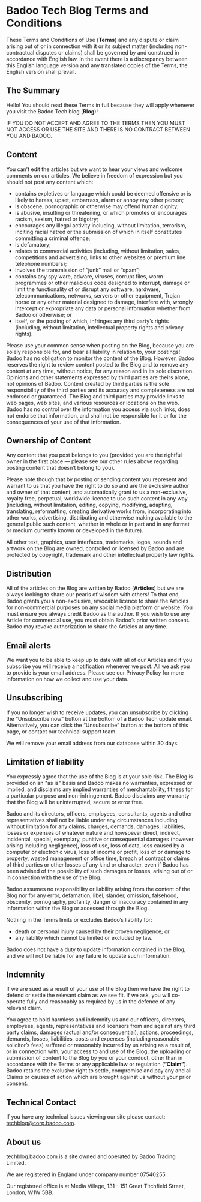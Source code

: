 # Badoo Tech Blog Terms and Conditions

These Terms and Conditions of Use (**Terms**) and any dispute or claim arising out of or in connection with it or its subject matter (including non-contractual disputes or claims) shall be governed by and construed in accordance with English law. In the event there is a discrepancy between this English language version and any translated copies of the Terms, the English version shall prevail.

## The Summary

Hello! You should read these Terms in full because they will apply whenever you visit the Badoo Tech blog (**Blog**)!

IF YOU DO NOT ACCEPT AND AGREE TO THE TERMS THEN YOU MUST NOT ACCESS OR USE THE SITE AND THERE IS NO CONTRACT BETWEEN YOU AND BADOO.

## Content

You can’t edit the articles but we want to hear your views and welcome comments on our articles. We believe in freedom of expression but you should not post any content which:

- contains expletives or language which could be deemed offensive or is likely to harass, upset, embarrass, alarm or annoy any other person;
- is obscene, pornographic or otherwise may offend human dignity;
- is abusive, insulting or threatening, or which promotes or encourages racism, sexism, hatred or bigotry;
- encourages any illegal activity including, without limitation, terrorism, inciting racial hatred or the submission of which in itself constitutes committing a criminal offence;
- is defamatory;
- relates to commercial activities (including, without limitation, sales, competitions and advertising, links to other websites or premium line telephone numbers);
- involves the transmission of “junk” mail or “spam”;
- contains any spy ware, adware, viruses, corrupt files, worm programmes or other malicious code designed to interrupt, damage or limit the functionality of or disrupt any software, hardware, telecommunications, networks, servers or other equipment, Trojan horse or any other material designed to damage, interfere with, wrongly intercept or expropriate any data or personal information whether from Badoo or otherwise; or
- itself, or the posting of which, infringes any third party’s rights (including, without limitation, intellectual property rights and privacy rights).

Please use your common sense when posting on the Blog, because you are solely responsible for, and bear all liability in relation to, your postings! Badoo has no obligation to monitor the content of the Blog. However, Badoo reserves the right to review content posted to the Blog and to remove any content at any time, without notice, for any reason and in its sole discretion.
Opinions and other statements expressed by third parties are theirs alone, not opinions of Badoo. Content created by third parties is the sole responsibility of the third parties and its accuracy and completeness are not endorsed or guaranteed. The Blog and third parties may provide links to web pages, web sites, and various resources or locations on the web. Badoo has no control over the information you access via such links, does not endorse that information, and shall not be responsible for it or for the consequences of your use of that information.

## Ownership of Content

Any content that you post belongs to you (provided you are the rightful owner in the first place — please see our other rules above regarding posting content that doesn’t belong to you).

Please note though that by posting or sending content you represent and warrant to us that you have the right to do so and are the exclusive author and owner of that content, and automatically grant to us a non-exclusive, royalty free, perpetual, worldwide licence to use such content in any way (including, without limitation, editing, copying, modifying, adapting, translating, reformatting, creating derivative works from, incorporating into other works, advertising, distributing and otherwise making available to the general public such content, whether in whole or in part and in any format or medium currently known or developed in the future).

All other text, graphics, user interfaces, trademarks, logos, sounds and artwork on the Blog are owned, controlled or licensed by Badoo and are protected by copyright, trademark and other intellectual property law rights.

## Distribution

All of the articles on the Blog are written by Badoo (**Articles**) but we are always looking to share our pearls of wisdom with others! To that end, Badoo grants you a non-exclusive, revocable licence to share the Articles for non-commercial purposes on any social media platform or website. You must ensure you always credit Badoo as the author. If you wish to use any Article for commercial use, you must obtain Badoo’s prior written consent. Badoo may revoke authorization to share the Articles at any time.

## Email alerts

We want you to be able to keep up to date with all of our Articles and if you subscribe you will receive a notification whenever we post. All we ask you to provide is your email address. Please see our Privacy Policy for more information on how we collect and use your data.

## Unsubscribing

If you no longer wish to receive updates, you can unsubscribe by clicking the “Unsubscribe now” button at the bottom of a Badoo Tech update email. Alternatively, you can click the “Unsubscribe” button at the bottom of this page, or contact our technical support team.

We will remove your email address from our database within 30 days.

## Limitation of liability

You expressly agree that the use of the Blog is at your sole risk. The Blog is provided on an "as is" basis and Badoo makes no warranties, expressed or implied, and disclaims any implied warranties of merchantability, fitness for a particular purpose and non-infringement. Badoo disclaims any warranty that the Blog will be uninterrupted, secure or error free.

Badoo and its directors, officers, employees, consultants, agents and other representatives shall not be liable under any circumstances including without limitation for any claims, charges, demands, damages, liabilities, losses or expenses of whatever nature and howsoever direct, indirect, incidental, special, exemplary, punitive or consequential damages (however arising including negligence), loss of use, loss of data, loss caused by a computer or electronic virus, loss of income or profit, loss of or damage to property, wasted management or office time, breach of contract or claims of third parties or other losses of any kind or character, even if Badoo has been advised of the possibility of such damages or losses, arising out of or in connection with the use of the Blog.

Badoo assumes no responsibility or liability arising from the content of the Blog nor for any error, defamation, libel, slander, omission, falsehood, obscenity, pornography, profanity, danger or inaccuracy contained in any information within the Blog or accessed through the Blog.

Nothing in the Terms limits or excludes Badoo’s liability for:

- death or personal injury caused by their proven negligence; or
- any liability which cannot be limited or excluded by law.

Badoo does not have a duty to update information contained in the Blog, and we will not be liable for any failure to update such information.

## Indemnity

If we are sued as a result of your use of the Blog then we have the right to defend or settle the relevant claim as we see fit. If we ask, you will co-operate fully and reasonably as required by us in the defence of any relevant claim.

You agree to hold harmless and indemnify us and our officers, directors, employees, agents, representatives and licensors from and against any third party claims, damages (actual and/or consequential), actions, proceedings, demands, losses, liabilities, costs and expenses (including reasonable solicitor’s fees) suffered or reasonably incurred by us arising as a result of, or in connection with, your access to and use of the Blog, the uploading or submission of content to the Blog by you or your conduct, other than in accordance with the Terms or any applicable law or regulation (**“Claim”**). Badoo retains the exclusive right to settle, compromise and pay any and all Claims or causes of action which are brought against us without your prior consent.

## Technical Contact

If you have any technical issues viewing our site please contact: [techblog@corp.badoo.com](mailto:techblog@corp.badoo.com).

## About us

techblog.badoo.com is a site owned and operated by Badoo Trading Limited.

We are registered in England under company number 07540255.

Our registered office is at Media Village, 131 - 151 Great Titchfield Street, London, W1W 5BB.
